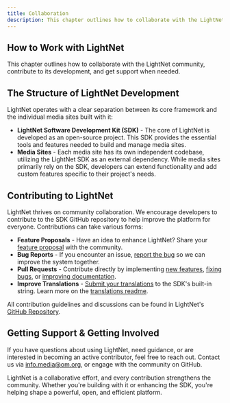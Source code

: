 ```yaml
---
title: Collaboration
description: This chapter outlines how to collaborate with the LightNet community, contribute to its development, and get support when needed.
---
```


## How to Work with LightNet

This chapter outlines how to collaborate with the LightNet community, contribute to its development, and get support when needed.

## The Structure of LightNet Development

LightNet operates with a clear separation between its core framework and the individual media sites built with it:

- **LightNet Software Development Kit (SDK)** - The core of LightNet is developed as an open-source project. This SDK provides the essential tools and features needed to build and manage media sites.
- **Media Sites** - Each media site has its own independent codebase, utilizing the LightNet SDK as an external dependency. While media sites primarily rely on the SDK, developers can extend functionality and add custom features specific to their project's needs.

## Contributing to LightNet

LightNet thrives on community collaboration. We encourage developers to contribute to the SDK GitHub repository to help improve the platform for everyone. Contributions can take various forms:

- **Feature Proposals** - Have an idea to enhance LightNet? Share your [feature proposal](https://github.com/LightNetDev/LightNet/issues/new?template=---02-feature-proposal.yml) with the community.
- **Bug Reports** - If you encounter an issue, [report the bug](https://github.com/LightNetDev/LightNet/issues/new?template=---01-bug-report.yml) so we can improve the system together.
- **Pull Requests** - Contribute directly by implementing [new features](https://github.com/LightNetDev/LightNet/issues?q=is%3Aissue%20state%3Aopen%20label%3Aenhancement), [fixing bugs](https://github.com/LightNetDev/LightNet/issues?q=is%3Aissue%20state%3Aopen%20label%3Abug), or [improving documentation](https://github.com/LightNetDev/LightNet-Docs).
- **Improve Translations** - [Submit your translations](https://github.com/LightNetDev/LightNet/issues/new?template=---03-translations-update.yml) to the SDK's built-in string. Learn more on the [translations readme](https://github.com/LightNetDev/LightNet/tree/main/packages/lightnet/src/i18n/translations).

All contribution guidelines and discussions can be found in LightNet's [GitHub Repository](https://github.com/LightNetDev/LightNet/blob/main/CONTRIBUTING.md).

## Getting Support & Getting Involved

If you have questions about using LightNet, need guidance, or are interested in becoming an active contributor, feel free to reach out. Contact us via info.media@om.org, or engage with the community on GitHub.

LightNet is a collaborative effort, and every contribution strengthens the community. Whether you're building with it or enhancing the SDK, you're helping shape a powerful, open, and efficient platform.